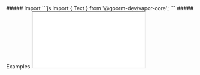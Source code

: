
<MdxLayout>
    <MdxContent>
         ##### Import
        <CodeBlock>
            ```js
            import { Text } from '@goorm-dev/vapor-core';
            ```
        </CodeBlock>
    </MdxContent>
    <MdxContent>
        ##### Examples
        <Iframe
            title='Text Example'
            src='/iframe/vapor-core/text'
        />   
    </MdxContent>
    <MdxContent>
        ##### Props

        <PropTable props={PROPS_TABLE} target={ Text } />   
    </MdxContent>
</MdxLayout>